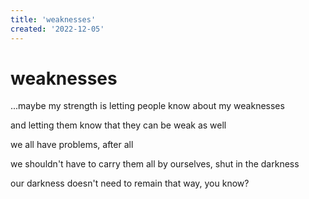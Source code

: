 ```yaml
---
title: 'weaknesses'
created: '2022-12-05'
---
```


# weaknesses

...maybe my strength is letting people know about my weaknesses

and letting them know that they can be weak as well

we all have problems, after all

we shouldn't have to carry them all by ourselves, shut in the darkness

our darkness doesn't need to remain that way, you know?
